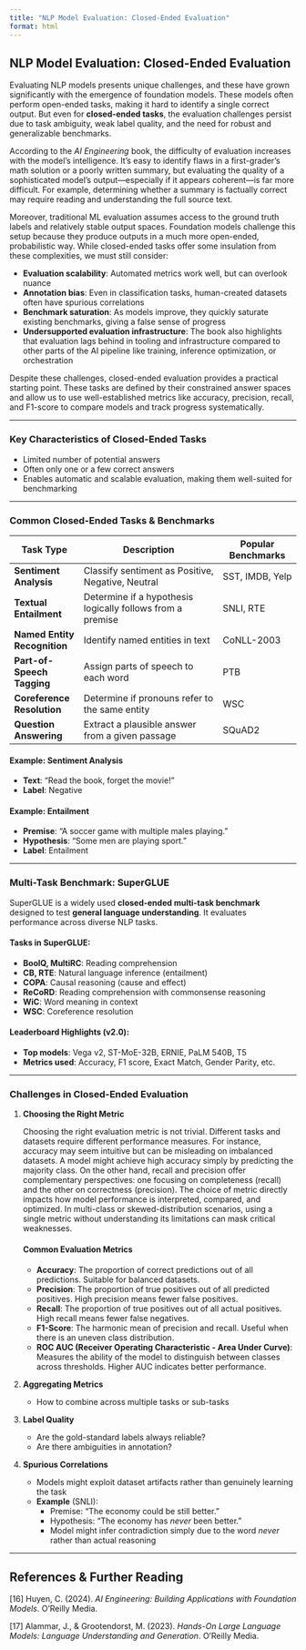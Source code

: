 ```yaml
---
title: "NLP Model Evaluation: Closed-Ended Evaluation"
format: html
---
```


## NLP Model Evaluation: Closed-Ended Evaluation

Evaluating NLP models presents unique challenges, and these have grown significantly with the emergence of foundation models. These models often perform open-ended tasks, making it hard to identify a single correct output. But even for **closed-ended tasks**, the evaluation challenges persist due to task ambiguity, weak label quality, and the need for robust and generalizable benchmarks.

According to the *AI Engineering* book, the difficulty of evaluation increases with the model's intelligence. It's easy to identify flaws in a first-grader’s math solution or a poorly written summary, but evaluating the quality of a sophisticated model's output—especially if it appears coherent—is far more difficult. For example, determining whether a summary is factually correct may require reading and understanding the full source text.

Moreover, traditional ML evaluation assumes access to the ground truth labels and relatively stable output spaces. Foundation models challenge this setup because they produce outputs in a much more open-ended, probabilistic way. While closed-ended tasks offer some insulation from these complexities, we must still consider:

- **Evaluation scalability**: Automated metrics work well, but can overlook nuance  
- **Annotation bias**: Even in classification tasks, human-created datasets often have spurious correlations  
- **Benchmark saturation**: As models improve, they quickly saturate existing benchmarks, giving a false sense of progress  
- **Undersupported evaluation infrastructure**: The book also highlights that evaluation lags behind in tooling and infrastructure compared to other parts of the AI pipeline like training, inference optimization, or orchestration

Despite these challenges, closed-ended evaluation provides a practical starting point. These tasks are defined by their constrained answer spaces and allow us to use well-established metrics like accuracy, precision, recall, and F1-score to compare models and track progress systematically.

---

### Key Characteristics of Closed-Ended Tasks

- Limited number of potential answers
- Often only one or a few correct answers
- Enables automatic and scalable evaluation, making them well-suited for benchmarking

---

### Common Closed-Ended Tasks & Benchmarks

| Task Type                    | Description                                             | Popular Benchmarks             |
|-----------------------------|---------------------------------------------------------|--------------------------------|
| **Sentiment Analysis**       | Classify sentiment as Positive, Negative, Neutral       | SST, IMDB, Yelp                |
| **Textual Entailment**       | Determine if a hypothesis logically follows from a premise | SNLI, RTE                    |
| **Named Entity Recognition** | Identify named entities in text                         | CoNLL-2003                     |
| **Part-of-Speech Tagging**   | Assign parts of speech to each word                     | PTB                            |
| **Coreference Resolution**   | Determine if pronouns refer to the same entity          | WSC                            |
| **Question Answering**       | Extract a plausible answer from a given passage         | SQuAD2                         |

#### Example: Sentiment Analysis  
- **Text**: “Read the book, forget the movie!”  
- **Label**: Negative

#### Example: Entailment  
- **Premise**: “A soccer game with multiple males playing.”  
- **Hypothesis**: “Some men are playing sport.”  
- **Label**: Entailment

---

### Multi-Task Benchmark: **SuperGLUE**

SuperGLUE is a widely used **closed-ended multi-task benchmark** designed to test **general language understanding**. It evaluates performance across diverse NLP tasks.

#### Tasks in SuperGLUE:

- **BoolQ, MultiRC**: Reading comprehension  
- **CB, RTE**: Natural language inference (entailment)  
- **COPA**: Causal reasoning (cause and effect)  
- **ReCoRD**: Reading comprehension with commonsense reasoning  
- **WiC**: Word meaning in context  
- **WSC**: Coreference resolution

#### Leaderboard Highlights (v2.0):

- **Top models**: Vega v2, ST-MoE-32B, ERNIE, PaLM 540B, T5  
- **Metrics used**: Accuracy, F1 score, Exact Match, Gender Parity, etc.

---

### Challenges in Closed-Ended Evaluation

1. **Choosing the Right Metric**  

   Choosing the right evaluation metric is not trivial. Different tasks and datasets require different performance measures. For instance, accuracy may seem intuitive but can be misleading on imbalanced datasets. A model might achieve high accuracy simply by predicting the majority class. On the other hand, recall and precision offer complementary perspectives: one focusing on completeness (recall) and the other on correctness (precision). The choice of metric directly impacts how model performance is interpreted, compared, and optimized. In multi-class or skewed-distribution scenarios, using a single metric without understanding its limitations can mask critical weaknesses.

   ::: {.sidebar}
   #### Common Evaluation Metrics
   - **Accuracy**: The proportion of correct predictions out of all predictions. Suitable for balanced datasets.
   - **Precision**: The proportion of true positives out of all predicted positives. High precision means fewer false positives.
   - **Recall**: The proportion of true positives out of all actual positives. High recall means fewer false negatives.
   - **F1-Score**: The harmonic mean of precision and recall. Useful when there is an uneven class distribution.
   - **ROC AUC (Receiver Operating Characteristic - Area Under Curve)**: Measures the ability of the model to distinguish between classes across thresholds. Higher AUC indicates better performance.
   :::

2. **Aggregating Metrics**  
   - How to combine across multiple tasks or sub-tasks

3. **Label Quality**  
   - Are the gold-standard labels always reliable?  
   - Are there ambiguities in annotation?

4. **Spurious Correlations**  
   - Models might exploit dataset artifacts rather than genuinely learning the task  
   - **Example** (SNLI):  
     - Premise: “The economy could be still better.”  
     - Hypothesis: “The economy has *never* been better.”  
     - Model might infer contradiction simply due to the word *never* rather than actual reasoning

---

## References & Further Reading



[16] Huyen, C. (2024). *AI Engineering: Building Applications with Foundation Models*. O’Reilly Media.  

[17] Alammar, J., & Grootendorst, M. (2023). *Hands-On Large Language Models: Language Understanding and Generation*. O’Reilly Media. 


 